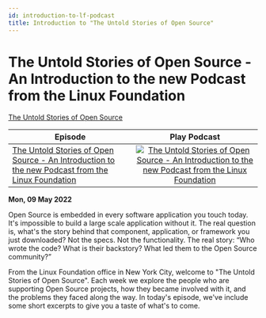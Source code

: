 ```yaml
---
id: introduction-to-lf-podcast
title: Introduction to "The Untold Stories of Open Source"
---
```



# The Untold Stories of Open Source - An Introduction to the new Podcast from the Linux Foundation

<Spotify scsrc={podcasts[4].src} />

[The Untold Stories of Open Source](https://untold-stories-of-open-source.captivate.fm/spotify)

| Episode                                                                                                                                                     |                                                                                                                                         Play Podcast                                                                                                                                         |
| ----------------------------------------------------------------------------------------------------------------------------------------------------------- | :------------------------------------------------------------------------------------------------------------------------------------------------------------------------------------------------------------------------------------------------------------------------------------------: |
| [The Untold Stories of Open Source - An Introduction to the new Podcast from the Linux Foundation](https://open.spotify.com/episode/62DAkdeQTSAPeLbxF2sTlX) | [![The Untold Stories of Open Source - An Introduction to the new Podcast from the Linux Foundation](../images/podcast-mic.png "The Untold Stories of Open Source - An Introduction to the new Podcast from the Linux Foundation")](https://open.spotify.com/episode/62DAkdeQTSAPeLbxF2sTlX) |

**Mon, 09 May 2022**

Open Source is embedded in every software application you touch today. It's impossible to build a large scale application without it. The real question is, what's the story behind that component, application, or framework you just downloaded? Not the specs. Not the functionality. The real story: “Who wrote the code? What is their backstory? What led them to the Open Source community?”

From the Linux Foundation office in New York City, welcome to "The Untold Stories of Open Source". Each week we explore the people who are supporting Open Source projects, how they became involved with it, and the problems they faced along the way. In today's episode, we've include some short excerpts to give you a taste of what's to come.
